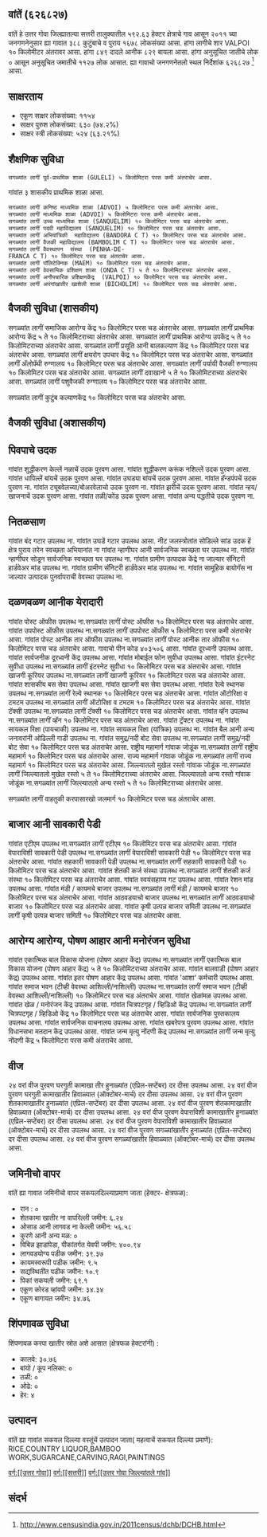 {{माहितीचौकट भारतीय न्यायक्षेत्र
|प्रकार = गांव
|जनगणना २०११_स्थलनिर्देशांक=626827
|थळावें_नांव=वांतें
|तालुका_नांव=सत्तरी
|जिल्लो_नांव=उत्तर गोवा
|राज्य_नांव=गोंय
|विभाग=
|जिल्लो=[[उत्तर गोवा]]
|तालुका_नांवां=[[सत्तरी]]
|लागींचे_शार=[[VALPOI]]
|अक्षांश=
|रेखांश=
|शोधक_स्थान=right
|क्षेत्रफळ_एकूण=5.93
|समुद्र तळा पसून उंची=
|लोकसंख्या_एकूण=1678
|लोकसंख्या_वर्स=2011
|लोकसंख्या_घनत्व=283
|लोकसंख्या_पुरुश=849
|लोकसंख्या_स्त्री=829
|लिंग_गुणोत्तर=976
|अधिकृत_भास=[[कोंकणी, मराठी]]
}}

== वांतें (६२६८२७) ==

वांतें हे उत्तर गोवा जिल्ह्यातल्या सत्तरी तालुक्यातील ५९२.६३ हेक्टर क्षेत्राचे गाव आसून २०११ च्या जनगणनेनुसार ह्या गावात ३८८ कुटुंबाचे व पुराय १६७८ लोकसंख्या आसा. हांगा लागीचे शार VALPOI १० किलोमीटर अंतरावर आसा. हांगा ८४९ दादले आनीक ८२९ बायला आसा. हांगा अनुसूचित जातीचे लोक ० आसून अनुसूचित जमातीचे ११२७ लोक आसात. ह्या गावाचो जनगणनेतलो स्थल निर्देशांक ६२६८२७  <ref>http://www.censusindia.gov.in/2011census/dchb/DCHB.html</ref> आसा.


== साक्षरताय ==  
* एकूण साक्षर लोकसंख्या: ११५४
* साक्षर पुरुश लोकसंख्या: ६३० (७४.२%)
* साक्षर स्त्री लोकसंख्या: ५२४ (६३.२१%)


== शैक्षणिक सुविधा ==  
 सगळ्यांत लागीं पूर्व-प्राथमिक शाळा (GULELI) ५ किलोमिटरा परस कमी अंतराचेर आसा.
गांवांत ३ शासकीय प्राथमिक शाळा आसा. 
 सगळ्यांत लागीं कनिष्ठ माध्यमिक शाळा (ADVOI) ५ किलोमिटरा परस कमी अंतराचेर आसा.
 सगळ्यांत लागीं माध्यमिक शाळा (ADVOI) ५ किलोमिटरा परस कमी अंतराचेर आसा.
 सगळ्यांत लागीं उच्च माध्यमिक शाळा (SANQUELIM) १० किलोमिटर परस चड अंतराचेर आसा.
 सगळ्यांत लागीं पदवी महाविद्यालय (SANQUELIM) १० किलोमिटर परस चड अंतराचेर आसा.
 सगळ्यांत लागीं अभियांत्रिकी  महाविद्यालय (BANDORA C T) १० किलोमिटर परस चड अंतराचेर आसा.
 सगळ्यांत लागीं वैजकी महाविद्यालय (BAMBOLIM C T) १० किलोमिटर परस चड अंतराचेर आसा.
 सगळ्यांत लागीं वैवस्थापन  संस्था  (PENHA-DE-FRANCA C T) १० किलोमिटर परस चड अंतराचेर आसा.
 सगळ्यांत लागीं पॉलिटेक्निक (MAEM) १० किलोमिटर परस चड अंतराचेर आसा.
 सगळ्यांत लागीं वेवसायिक प्रशिक्षण शाळा (ONDA C T) ५ ते १० किलोमिटराच्या अंतराचेर आसा.
 सगळ्यांत लागीं अनौपचारिक प्रशिक्षणकेंद्र  (VALPOI) १० किलोमिटर परस चड अंतराचेर आसा.
 सगळ्यांत लागीं अपंगांखातीर खाशेली शाळा (BICHOLIM) १० किलोमिटर परस चड अंतराचेर आसा.
 


== वैजकी सुविधा (शासकीय) ==
सगळ्यांत लागीं समाजिक आरोग्य केंद्र १० किलोमिटर परस चड अंतराचेर आसा.
सगळ्यांत लागीं प्राथमिक आरोग्य केंद्र ५ ते १० किलोमिटराच्या अंतराचेर आसा.
सगळ्यांत लागीं प्राथमिक आरोग्य उपकेंद्र  ५ ते १० किलोमिटराच्या अंतराचेर आसा.
सगळ्यांत लागीं प्रसूति आनी बालकल्याण केंद्र १० किलोमिटर परस चड अंतराचेर आसा.
सगळ्यांत लागीं क्षयरोग उपचार केंद्र  १० किलोमिटर परस चड अंतराचेर आसा.
सगळ्यांत लागीं अ‍ॅलोपॅथी रुग्णालय १० किलोमिटर परस चड अंतराचेर आसा.
सगळ्यांत लागीं पर्यायी वैजकी रुग्णालय १० किलोमिटर परस चड अंतराचेर आसा.
सगळ्यांत लागीं दवाखानो ५ ते १० किलोमिटराच्या अंतराचेर आसा.
सगळ्यांत लागीं पशुवैजकी रुग्णालय १० किलोमिटर परस चड अंतराचेर आसा.

सगळ्यांत लागीं कुटुंब कल्याणकेंद्र १० किलोमिटर परस चड अंतराचेर आसा.


== वैजकी सुविधा (अशासकीय) ==











== पिवपाचे उदक ==
गांवांत शुद्धीकरण केल्लें नळाचें उदक पुरवण आसा.
गांवांत शुद्धीकरण करूंक नशिल्लें उदक पुरवण आसा.
गांवांत धापिल्लें बांयचें उदक पुरवण आसा.
गांवांत उघड्या बांयचें उदक पुरवण आसा.
गांवांत हॅन्डपंपचें उदक पुरवण ना.
गांवांत ट्यूबवेलच्या/बोअरवेलाचो उदक पुरवण ना.
गांवांत झरीचें उदक पुरवण आसा.
गांवांत न्हय/खाजनाचें उदक पुरवण आसा.
गांवांत तळी/कोंड उदक पुरवण आसा.
गांवांत अन्य पद्धतीचे उदक पुरवण ना.


== नितळसाण ==
गांवांत बंद गटार उपलब्ध ना.
गांवांत उघडें गटार उपलब्ध आसा.
नीट जलस्त्रोतांत सोडिल्ले सांड उदक
हें क्षेत्र पुराय तरेन स्वच्छता अभियानांत ना
गांवांत न्हाणीघर आनी सार्वजनिक स्वच्छता घर  उपलब्ध ना.
गांवांत न्हाणीघर सोडून सार्वजनिक स्वच्छता घर उपलब्ध ना.
गांवांत ग्रामीण उत्पादक केंद्रे ना जाल्यार सॅनिटरी हार्डवेअर मांड उपलब्ध ना.
गांवांत ग्रामीण सॅनिटरी हार्डवेअर मांड उपलब्ध ना.
गांवांत सामूहिक बायोगॅस ना जाल्यार उत्पादक पुनर्वापराची वेवस्था उपलब्ध ना.


== दळणवळण आनीक येरादारी ==
गांवांत पोस्ट ऑफीस उपलब्ध ना.सगळ्यांत लागीं पोस्ट ऑफीस १० किलोमिटर परस चड अंतराचेर आसा.
गांवांत उपपोस्ट ऑफीस उपलब्ध ना.सगळ्यांत लागीं उपपोस्ट ऑफीस ५ किलोमिटरा परस कमी अंतराचेर आसा.
गांवांत पोस्ट आनीक तार ऑफीस उपलब्ध ना.सगळ्यांत लागीं पोस्ट आनीक तार ऑफीस १० किलोमिटर परस चड अंतराचेर आसा.
गावाचो पीन कोड ४०३५०६  आसा.
गांवांत दूरध्वनी उपलब्ध आसा.
गांवांत सार्वजनीक दूरध्वनी केंद्र उपलब्ध आसा.
गांवांत मोबाईल फोन सुवीधा उपलब्ध आसा.
गांवांत इंटरनेट सुवीधा उपलब्ध ना.सगळ्यांत लागीं इंटरनेट सुवीधा १० किलोमिटर परस चड अंतराचेर आसा.
गांवांत खाजगी कूरियर उपलब्ध ना.सगळ्यांत लागीं खाजगी कूरियर १० किलोमिटर परस चड अंतराचेर आसा.
गांवांत शासकीय बस सेवा उपलब्ध आसा.
गांवांत खाजगी बस सेवा उपलब्ध आसा.
गांवांत रेल्वे स्थानक उपलब्ध ना.सगळ्यांत लागीं रेल्वे स्थानक १० किलोमिटर परस चड अंतराचेर आसा.
गांवांत ऑटोरिक्षा व टमटम उपलब्ध ना.सगळ्यांत लागीं ऑटोरिक्षा व टमटम १० किलोमिटर परस चड अंतराचेर आसा.
गांवांत टॅक्सी उपलब्ध ना.सगळ्यांत लागीं टॅक्सी १० किलोमिटर परस चड अंतराचेर आसा.
गांवांत व्हॅन उपलब्ध ना.सगळ्यांत लागीं व्हॅन १० किलोमिटर परस चड अंतराचेर आसा.
गांवांत ट्रॅक्टर उपलब्ध ना.
गांवांत सायकल रिक्षा (पायचाकी) उपलब्ध ना.
गांवांत सायकल रिक्षा (यांत्रिक) उपलब्ध ना.
गांवांत बैल आनी अन्य जनावरांनी ओढिल्ली गाडी उपलब्ध ना.
गांवांत समुद्र/नदी बोट सेवा उपलब्ध ना.सगळ्यांत लागीं समुद्र/नदी बोट सेवा १० किलोमिटर परस चड अंतराचेर आसा.
राष्ट्रीय महामार्ग गांवाक जोडूंक ना.सगळ्यांत लागीं राष्ट्रीय महामार्ग १० किलोमिटर परस चड अंतराचेर आसा.
राज्य महामार्ग गांवाक जोडूंक ना.सगळ्यांत लागीं राज्य महामार्ग १० किलोमिटर परस चड अंतराचेर आसा.
जिल्ल्यातलो मुखेल रस्तो गांवाक जोडूंक ना.सगळ्यांत लागीं जिल्ल्यातलो मुखेल रस्तो ५ ते १० किलोमिटराच्या अंतराचेर आसा.
जिल्ल्यातलो अन्य रस्तो गांवाक जोडूंक ना.सगळ्यांत लागीं जिल्ल्यातलो अन्य रस्तो ५ ते १० किलोमिटराच्या अंतराचेर आसा.



सगळ्यांत लागीं वाहतुकी करपासारखो जलमार्ग १० किलोमिटर परस चड अंतराचेर आसा.



== बाजार आनी सावकारी पेडी ==
गांवांत एटीएम उपलब्ध ना.सगळ्यांत लागीं एटीएम १० किलोमिटर परस चड अंतराचेर आसा.
गांवांत वेपाराविशी सावकारी पेडी उपलब्ध ना.सगळ्यांत लागीं वेपाराविशी सावकारी पेडी १० किलोमिटर परस चड अंतराचेर आसा.
गांवांत सहकारी सावकारी पेडी उपलब्ध ना.सगळ्यांत लागीं सहकारी सावकारी पेडी १० किलोमिटर परस चड अंतराचेर आसा.
गांवांत शेतकी कर्ज संस्था उपलब्ध ना.सगळ्यांत लागीं शेतकी कर्ज संस्था १० किलोमिटर परस चड अंतराचेर आसा.
गांवांत स्वयंसहाय्य गट उपलब्ध आसा.
गांवांत रेशन मांड उपलब्ध आसा.
गांवांत मंडी / कायमचे बाजार उपलब्ध ना.सगळ्यांत लागीं मंडी / कायमचे बाजार १० किलोमिटर परस चड अंतराचेर आसा.
गांवांत आठवडयाचो बाजार उपलब्ध ना.सगळ्यांत लागीं आठवडयाचो बाजार १० किलोमिटर परस चड अंतराचेर आसा.
गांवांत कृषी उत्पन्न बाजार समिती उपलब्ध ना.सगळ्यांत लागीं कृषी उत्पन्न बाजार समिती १० किलोमिटर परस चड अंतराचेर आसा.


== आरोग्य आरोग्य, पोषण आहार आनी मनोरंजन सुविधा ==
गांवांत एकात्मिक बाल विकास योजना (पोषण आहार केंद्र) उपलब्ध ना.सगळ्यांत लागीं एकात्मिक बाल विकास योजना (पोषण आहार केंद्र) ५ ते १० किलोमिटराच्या अंतराचेर आसा.
गांवांत बालवाडी (पोषण आहार केंद्र) उपलब्ध आसा.
गांवांत इतर पोषण आहार केंद्र उपलब्ध आसा.
गांवांत 'आशा' कर्मचारी उपलब्ध आसा.
गांवांत समाज भवन (टीव्ही वेवस्था आशिल्ली/नाशिल्ली) उपलब्ध ना.सगळ्यांत लागीं समाज भवन (टीव्ही वेवस्था आशिल्ली/नाशिल्ली) १० किलोमिटर परस चड अंतराचेर आसा.
गांवांत खेळांमळ उपलब्ध आसा.
गांवांत खेळ / मनोरंजन केंद्र उपलब्ध आसा.
गांवांत चित्रपटगृह / व्हिडिओ केंद्र उपलब्ध ना.सगळ्यांत लागीं चित्रपटगृह / व्हिडिओ केंद्र १० किलोमिटर परस चड अंतराचेर आसा.
गांवांत सार्वजनिक पुस्तकालय उपलब्ध आसा.
गांवांत सार्वजनिक वाचनालय उपलब्ध आसा.
गांवांत खबरेपत्र पुरवण उपलब्ध आसा.
गांवांत विधानसभा मतदान केंद्र उपलब्ध आसा.
गांवांत जन्म मृत्यु नोंदणी केंद्र उपलब्ध ना.सगळ्यांत लागीं जन्म मृत्यु नोंदणी केंद्र ५ किलोमिटरा परस कमी अंतराचेर आसा.


== वीज ==
२४ वरां वीज पुरवण घरगुती कामाखा तीर हुनाळ्यांत (एप्रिल-सप्टेंबर) दर दीसा उपलब्ध आसा.
२४ वरां वीज पुरवण घरगुती कामाखातीर हिवाळ्यात (ऑक्टोबर-मार्च) दर दीसा उपलब्ध आसा.
२४ वरां वीज पुरवण शेतकामाखातीर हुनाळ्यांत (एप्रिल-सप्टेंबर) दर दीसा उपलब्ध आसा.
२४ वरां वीज पुरवण शेतकामाखातीर हिवाळ्यात (ऑक्टोबर-मार्च) दर दीसा उपलब्ध आसा.
२४ वरां वीज पुरवण वेपाराविशी कामाखातीर हुनाळ्यांत (एप्रिल-सप्टेंबर) दर दीसा उपलब्ध आसा.
२४ वरां वीज पुरवण वेपाराविशी कामाखातीर हिवाळ्यात (ऑक्टोबर-मार्च) दर दीसा उपलब्ध आसा.
२४ वरां वीज पुरवण सगळ्यांखातीर हुनाळ्यांत (एप्रिल-सप्टेंबर) दर दीसा उपलब्ध आसा.
२४ वरां वीज पुरवण सगळ्यांखातीर हिवाळ्यात (ऑक्टोबर-मार्च) दर दीसा उपलब्ध आसा.


== जमिनीचो वापर ==
वांतें ह्या गावात जमिनीचो वापर सकयलदिल्ल्याप्रमाण जाता (हेक्टर- क्षेत्रफळ):
* रान  : ०
* शेतकामा खातीर ना वापरिल्ली जमीन: ६.२४
* ओसाड आनी लागवड ना केल्ली जमीन: ५६.५८
* कुरणे आनी अन्य मळ: ०
* विबिन्न झाडांपेडा, पीकांतर्गत येवपी जमीन: ४००.९४
* लागवडयोग्य पडीक जमीन: ३९.३७
* कायमस्वरूपी पडीक जमीन: ९.५
* सद्यस्थितींत पडीक जमीन: १०.९
* पिकां सकयली जमीन: ६९.१
* एकूण कोरड व्हांवपी जमीन: ३४.३४
* एकूण बागायत जमीन: ३४.७६


== शिंपणावळ सुविधा ==
शिंपणावळ करपा खातीर स्रोत अशे आसात (क्षेत्रफळ हेक्टरांनी) :
* कालवे: ३०.७६
* बांयो / कूप नलिका: ०
* तळी: ०
* ओढे: ०
* हेर: ४


== उत्पादन ==
वांतें ह्या गावांत सकयल दिल्ल्या वस्तूंचें उत्पादन जाता( महत्वाचें सकयल दिल्ल्या प्रमाणें): RICE,COUNTRY LIQUOR,BAMBOO WORK,SUGARCANE,CARVING,RAGI,PAINTINGS


[[वर्ग:[[उत्तर गोवा]]]]
[[वर्ग:[[सत्तरी]]]]
[[वर्ग:[[उत्तर गोवा जिल्ल्यांतले गांव]]]]


== संदर्भ ==
 


